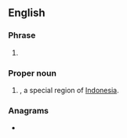 {{also|yo|yo'|y/o|yō|yö|y.o.|Appendix:Variations of "yo"}}
==English==

===Phrase===
{{en-phrase}}

# {{abbreviation of|en|[[years]] [[old]]}}

===Proper noun===
{{en-proper noun}}

# {{abbreviation of|en|Yogyakarta|nodot=1}}, a special region of [[Indonesia]].

===Anagrams===
* {{anagrams|en|a=oy|oy}}